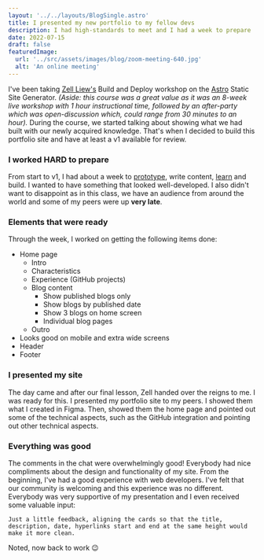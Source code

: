 ```yaml
---
layout: '../../layouts/BlogSingle.astro'
title: I presented my new portfolio to my fellow devs
description: I had high-standards to meet and I had a week to prepare
date: 2022-07-15
draft: false
featuredImage:
  url: '../src/assets/images/blog/zoom-meeting-640.jpg'
  alt: 'An online meeting'
---
```


I've been taking [Zell Liew's](https://zellwk.com/blog/) Build and Deploy workshop on the [Astro](https://astro.build/) Static Site Generator. _(Aside: this course was a great value as it was an 8-week live workshop with 1 hour instructional time, followed by an after-party which was open-discussion which, could range from 30 minutes to an hour)._ During the course, we started talking about showing what we had built with our newly acquired knowledge. That's when I decided to build this portfolio site and have at least a v1 available for review.

### I worked HARD to prepare

From start to v1, I had about a week to [prototype](https://www.figma.com/file/uMRRCvFNkalcPhBOtRyqXX/Portfolio-v2.5?node-id=0%3A1), write content, [learn](https://astro.build/) and build. I wanted to have something that looked well-developed. I also didn't want to disappoint as in this class, we have an audience from around the world and some of my peers were up **very late**.

### Elements that were ready

Through the week, I worked on getting the following items done:

- Home page
  - Intro
  - Characteristics
  - Experience (GitHub projects)
  - Blog content
    - Show published blogs only
    - Show blogs by published date
    - Show 3 blogs on home screen
    - Individual blog pages
  - Outro
- Looks good on mobile and extra wide screens
- Header
- Footer

### I presented my site

The day came and after our final lesson, Zell handed over the reigns to me. I was ready for this. I presented my portfolio site to my peers. I showed them what I created in Figma. Then, showed them the home page and pointed out some of the technical aspects, such as the GitHub integration and pointing out other technical aspects.

### Everything was good

The comments in the chat were overwhelmingly good! Everybody had nice compliments about the design and functionality of my site. From the beginning, I've had a good experience with web developers. I've felt that our community is welcoming and this experience was no different. Everybody was very supportive of my presentation and I even received some valuable input:

```
Just a little feedback, aligning the cards so that the title, description, date, hyperlinks start and end at the same height would make it more clean.
```

Noted, now back to work 😉
